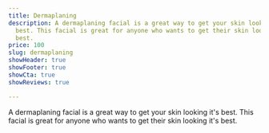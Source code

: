```yaml
---
title: Dermaplaning
description: A dermaplaning facial is a great way to get your skin looking it's
  best. This facial is great for anyone who wants to get their skin looking it's
  best.
price: 100
slug: dermaplaning
showHeader: true
showFooter: true
showCta: true
showReviews: true

---
```


A dermaplaning facial is a great way to get your skin looking it's best. This facial is great for anyone who wants to get their skin looking it's best.
